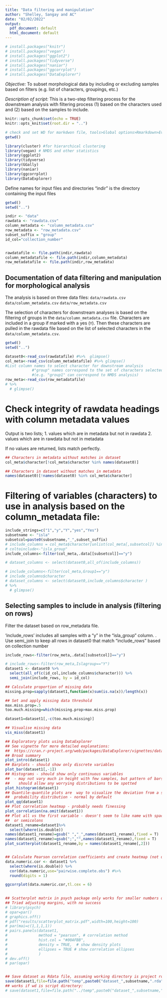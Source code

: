 ```yaml
---
title: "Data filtering and manipulation"
author: "Shelley, Sangay and AC"
date: "02/02/2022"
output:
  pdf_document: default
  html_document: default
---
```

```r
# install.packages("knitr")
# install.packages("vegan")
# install.packages("ggplot2")
# install.packages("tidyverse")
# install.packages("naniar")
# install.packages("ggcorrplot")
# install.packages("DataExplorer")
```
*Objective:* To subset morphological data by including or excluding samples based on filters (e.g. list of characters, groupings, etc.)

*Description of script:* This is a two-step filtering process for the downstream analysis with filtering process (1) based on the characters used and (2) based on the samples to include.

```r
knitr::opts_chunk$set(echo = TRUE)
knitr::opts_knit$set(root.dir = "..")

# check and set WD for markdwon file, tools>Global options>Rmarkdown>Evaluate chunks in directory(project)
getwd()

library(cluster) #for hierarchical clustering
library(vegan) # NMDS and other statistics
library(ggplot2)
library(tidyverse)
library(GGally)
library(naniar)
library(ggcorrplot)
library(DataExplorer)

```

Define names for input files and directories
"indir" is the directory containing the input files

```r
getwd()
setwd("..")

indir <- "data"
rawdata <- "rawdata.csv"
column_metadata <- "column_metadata.csv"
row_metadata <- "row_metadata.csv"
subset_suffix = "group"
id_col="collection_number"


rawdatafile <- file.path(indir,rawdata)
column_metadatafile <- file.path(indir,column_metadata)
row_metadatafile <- file.path(indir,row_metadata)
```


## Documentation of data filtering and manipulation for morphological analysis

The analysis is based on three data files:
  `data/rawdata.csv`
  `data/column_metadata.csv`
  `data/row_metadata.csv`

The selection of characters for downstream analyses is based on the filtering of groups in the `data/column_metadata.csv` file.
Characters are included in a group if marked with a yes (`Y`). Then these characters are pulled in the rawdata file based on the list of selected characters in the `data/column_metadata.csv`.

```r
getwd()
setwd("..")

dataset0<-read_csv(rawdatafile) #%>%  glimpse()
col_meta<-read_csv(column_metadatafile) #%>% glimpse() 
#List column names to select character for downstream analysis
            #"group" names correspond to the set of characters selected for a specific analysis
            #(e.g. "group1" can correspond to NMDS analysis)
row_meta<-read_csv(row_metadatafile) 
# %>%
  # glimpse()
```

# Check integrity of rawdata headings with column metadata values
Output is two lists; 
1. values which are in metadata but not in rawdata
2. values which are in rawdata but not in metadata

If no values are returned, lists match perfectly.

```r

## Characters in metadata without matches in dataset
col_meta$character[!col_meta$character %in% names(dataset0)]

## Characters in dataset without matches in metadata
names(dataset0)[!names(dataset0) %in% col_meta$character]
```



# Filtering of variables (characters) to use in analysis based on the column_metadata file:


```r
include_strings=c("1","y","Y","yes","Yes")
subsetname <- "isla"
subsetcol=paste0(subsetname,"_",subset_suffix)
# include_columns = col_meta$character[unlist(col_meta[,subsetcol]) %in% include_strings]
# coltoinclude<-"isla_group"
include_columns<-filter(col_meta,.data[[subsetcol]]=="y")

# dataset_columns <- select(dataset0,all_of(include_columns))

# include_columns<-filter(col_meta,Group1=="y")
# include_columns$character
# dataset_columns <- select(dataset0,include_columns$character )
# %>%
  # glimpse()
```

## Selecting samples to include in analysis (filtering on rows)

Filter the dataset based on row_metadata file.

'include_rows' includes all samples with a "y" in the "isla_group" column.
.
Use semi_join to keep all rows in dataset0 that match "include_rows" based on collection number

```r

include_rows<-filter(row_meta,.data[[subsetcol]]=="y")

# include_rows<-filter(row_meta,Islagroup=="Y")
dataset1 <- dataset0 %>% 
  select(all_of(c(id_col,include_columns$character))) %>% 
  semi_join(include_rows, by = id_col)

## Calculate proportion of missing data
missing.prop=sapply(dataset1,function(x)sum(is.na(x))/length(x))

## Set and apply missing data threshold 
max.miss.prop=.5
too.much.missing=which(missing.prop>max.miss.prop)

dataset1=dataset1[,-c(too.much.missing)]

## Visualise missing data
vis_miss(dataset1)

## Exploratory plots using DataExplorer
## See vignette for more detailed explanations: 
##  https://cran.r-project.org/web/packages/DataExplorer/vignettes/dataexplorer-intro.html
## Broad summary
plot_intro(dataset1) 
## Barplots - should show only discrete variables
plot_bar(dataset1[,-1]) 
## Histograms - should show only continuous variables
##  - may not vary much in height with few samples, but pattern of bars
##    should allow any worrying distributions to be spotted
plot_histogram(dataset1)
## Quantile-quantile plots are  way to visualize the deviation from a specific
##  probability distribution - normal by default
plot_qq(dataset1)
## Plot correlation heatmap - probably needs finessing
plot_correlation(na.omit(dataset1))
## Plot all vs the first variable - doesn't seem to like name with spaces
##  or semicolons
dataset1_rename=dataset1%>%
  select(where(is.double))
names(dataset1_rename)=gsub(" ","_",names(dataset1_rename),fixed = T)
names(dataset1_rename)=gsub(";","",names(dataset1_rename),fixed = T)
plot_scatterplot(dataset1_rename,by = names(dataset1_rename[,2]))


## Calculate Pearson correlation coefficients and create heatmap (not using DataExplorer)
data.numeric.cor <- dataset1 %>%
  select(where(is.double)) %>%
  cor(data.numeric,use="pairwise.complete.obs") #%>% 
  round(digits = 1)

ggcorrplot(data.numeric.cor,tl.cex = 6)

 
## Scatterplot matrix in psych package only works for smaller numbers of variables
## Tried adjusting margins, with no success
# library(psych)
# opar=par()
# graphics.off()
# pdf("results/scatterplot_matrix.pdf",width=100,height=100)
# par(mai=c(1,1,1,1))
# pairs.panels(dataset1,
#              method = "pearson", # correlation method
#              hist.col = "#00AFBB",
#              density = TRUE,  # show density plots
#              ellipses = TRUE # show correlation ellipses
#              )
# dev.off()
# par(opar)


## Save dataset as Rdata file, assuming working directory is project root:
save(dataset1,file=file.path("temp",paste0("dataset_",subsetname,".rda")))
## works if wd is script directory:
# save(dataset1,file=file.path("../temp",paste0("dataset_",subsetname,".rda")))
```





















